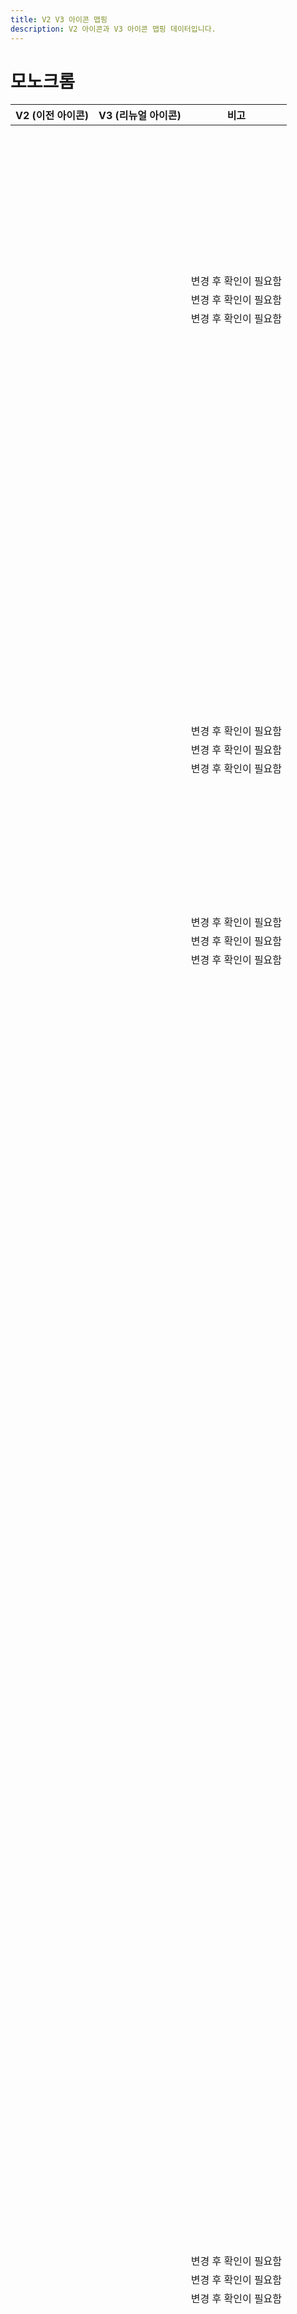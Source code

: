 ```yaml
---
title: V2 V3 아이콘 맵핑
description: V2 아이콘과 V3 아이콘 맵핑 데이터입니다.
---
```



# 모노크롬

| V2 (이전 아이콘)                                | V3 (리뉴얼 아이콘)                                                         | 비고                  |
| ----------------------------------------------- | -------------------------------------------------------------------------- | --------------------- |
| <V2 name="IconAddThin" />                       | <V3 type="monochrome" name="IconPlusLine" />                               |                       |
| <V2 name="IconAddRegular" />                    | <V3 type="monochrome" name="IconPlusLine" />                               |                       |
| <V2 name="IconAddFill" />                       | <V3 type="monochrome" name="IconPlusFill" />                               |                       |
| <V2 name="IconAddCircleThin" />                 | <V3 type="monochrome" name="IconPlusCircleLine" />                         |                       |
| <V2 name="IconAddCircleRegular" />              | <V3 type="monochrome" name="IconPlusCircleLine" />                         |                       |
| <V2 name="IconAddCircleFill" />                 | <V3 type="monochrome" name="IconPlusCircleFill" />                         |                       |
| <V2 name="IconAebThin" />                       | <V3 type="monochrome" name="IconCarFrontUpsideWave2ReversedUpLine" />      |                       |
| <V2 name="IconAebRegular" />                    | <V3 type="monochrome" name="IconCarFrontUpsideWave2ReversedUpLine" />      |                       |
| <V2 name="IconAebFill" />                       | <V3 type="monochrome" name="IconCarFrontUpsideWave2ReversedUpFill" />      |                       |
| <V2 name="IconAiThin" />                        | <V3 type="monochrome" name="IconSparkle2Line" />                           |                       |
| <V2 name="IconAiRegular" />                     | <V3 type="monochrome" name="IconSparkle2Line" />                           |                       |
| <V2 name="IconAiFill" />                        | <V3 type="monochrome" name="IconSparkle2Fill" />                           |                       |
| <V2 name="IconAndroidShareThin" />              | <V3 type="monochrome" name="IconAndroidshareLine" />                       |                       |
| <V2 name="IconAndroidShareRegular" />           | <V3 type="monochrome" name="IconAndroidshareLine" />                       |                       |
| <V2 name="IconAndroidShareFill" />              | <V3 type="monochrome" name="IconAndroidshareFill" />                       |                       |
| <V2 name="IconArrowThin" />                     | <V3 type="monochrome" name="IconArrowUpRightLine" />                       |                       |
| <V2 name="IconArrowRegular" />                  | <V3 type="monochrome" name="IconArrowUpRightLine" />                       |                       |
| <V2 name="IconArrowFill" />                     | <V3 type="monochrome" name="IconArrowUpRightFill" />                       |                       |
| <V2 name="IconArrowDownwardThin" />             | <V3 type="monochrome" name="IconArrowDownLine" />                          |                       |
| <V2 name="IconArrowDownwardRegular" />          | <V3 type="monochrome" name="IconArrowDownLine" />                          |                       |
| <V2 name="IconArrowDownwardFill" />             | <V3 type="monochrome" name="IconArrowDownFill" />                          |                       |
| <V2 name="IconArrowDropDownThin" />             | <V3 type="monochrome" name="IconTriangleDownSmallLine" />                  |                       |
| <V2 name="IconArrowDropDownRegular" />          | <V3 type="monochrome" name="IconTriangleDownSmallLine" />                  |                       |
| <V2 name="IconArrowDropDownFill" />             | <V3 type="monochrome" name="IconTriangleDownSmallFill" />                  |                       |
| <V2 name="IconArrowDropUpThin" />               | <V3 type="monochrome" name="IconTriangleUpSmallLine" />                    |                       |
| <V2 name="IconArrowDropUpRegular" />            | <V3 type="monochrome" name="IconTriangleUpSmallLine" />                    |                       |
| <V2 name="IconArrowDropUpFill" />               | <V3 type="monochrome" name="IconTriangleUpSmallFill" />                    |                       |
| <V2 name="IconArrowUpwardThin" />               | <V3 type="monochrome" name="IconArrowUpLine" />                            |                       |
| <V2 name="IconArrowUpwardRegular" />            | <V3 type="monochrome" name="IconArrowUpLine" />                            |                       |
| <V2 name="IconArrowUpwardFill" />               | <V3 type="monochrome" name="IconArrowUpFill" />                            |                       |
| <V2 name="IconArticleThin" />                   | <V3 type="monochrome" name="IconArticleLine" />                            |                       |
| <V2 name="IconArticleRegular" />                | <V3 type="monochrome" name="IconArticleLine" />                            |                       |
| <V2 name="IconArticleFill" />                   | <V3 type="monochrome" name="IconArticleFill" />                            |                       |
| <V2 name="IconBackwardThin" />                  | <V3 type="monochrome" name="IconArrowLeftLine" />                          |                       |
| <V2 name="IconBackwardRegular" />               | <V3 type="monochrome" name="IconArrowLeftLine" />                          |                       |
| <V2 name="IconBackwardFill" />                  | <V3 type="monochrome" name="IconArrowLeftFill" />                          |                       |
| <V2 name="IconBillThin" />                      | <V3 type="monochrome" name="IconReceiptLine" />                            |                       |
| <V2 name="IconBillRegular" />                   | <V3 type="monochrome" name="IconReceiptLine" />                            |                       |
| <V2 name="IconBillFill" />                      | <V3 type="monochrome" name="IconReceiptFill" />                            |                       |
| <V2 name="IconBoldThin" />                      | <V3 type="monochrome" name="IconTUppercaseSerifLine" />                    | 변경 후 확인이 필요함 |
| <V2 name="IconBoldRegular" />                   | <V3 type="monochrome" name="IconTUppercaseSerifLine" />                    | 변경 후 확인이 필요함 |
| <V2 name="IconBoldFill" />                      | <V3 type="monochrome" name="IconTUppercaseSerifFill" />                    | 변경 후 확인이 필요함 |
| <V2 name="IconBookmarkThin" />                  | <V3 type="monochrome" name="IconBookmarkLine" />                           |                       |
| <V2 name="IconBookmarkRegular" />               | <V3 type="monochrome" name="IconBookmarkLine" />                           |                       |
| <V2 name="IconBookmarkFill" />                  | <V3 type="monochrome" name="IconBookmarkFill" />                           |                       |
| <V2 name="IconBookmarkListThin" />              | <V3 type="monochrome" name="IconHorizline3VerticalStarLine" />             |                       |
| <V2 name="IconBookmarkListRegular" />           | <V3 type="monochrome" name="IconHorizline3VerticalStarLine" />             |                       |
| <V2 name="IconBookmarkListFill" />              | <V3 type="monochrome" name="IconHorizline3VerticalStarFill" />             |                       |
| <V2 name="IconCalendarThin" />                  | <V3 type="monochrome" name="IconCalendarLine" />                           |                       |
| <V2 name="IconCalendarRegular" />               | <V3 type="monochrome" name="IconCalendarLine" />                           |                       |
| <V2 name="IconCalendarFill" />                  | <V3 type="monochrome" name="IconCalendarFill" />                           |                       |
| <V2 name="IconCallThin" />                      | <V3 type="monochrome" name="IconPhoneLine" />                              |                       |
| <V2 name="IconCallRegular" />                   | <V3 type="monochrome" name="IconPhoneLine" />                              |                       |
| <V2 name="IconCallFill" />                      | <V3 type="monochrome" name="IconPhoneFill" />                              |                       |
| <V2 name="IconCallDeclinedThin" />              | <V3 type="monochrome" name="IconPhoneXmarkLine" />                         |                       |
| <V2 name="IconCallDeclinedRegular" />           | <V3 type="monochrome" name="IconPhoneXmarkLine" />                         |                       |
| <V2 name="IconCallDeclinedFill" />              | <V3 type="monochrome" name="IconPhoneXmarkFill" />                         |                       |
| <V2 name="IconCameraThin" />                    | <V3 type="monochrome" name="IconCameraLine" />                             |                       |
| <V2 name="IconCameraRegular" />                 | <V3 type="monochrome" name="IconCameraLine" />                             |                       |
| <V2 name="IconCameraFill" />                    | <V3 type="monochrome" name="IconCameraFill" />                             |                       |
| <V2 name="IconCarThin" />                       | <V3 type="monochrome" name="IconCarFrontsideLine" />                       |                       |
| <V2 name="IconCarRegular" />                    | <V3 type="monochrome" name="IconCarFrontsideLine" />                       |                       |
| <V2 name="IconCarFill" />                       | <V3 type="monochrome" name="IconCarFrontsideFill" />                       |                       |
| <V2 name="IconCarAroundViewThin" />             | <V3 type="monochrome" name="IconArrowClockwiseOvalLine" />                 |                       |
| <V2 name="IconCarAroundViewRegular" />          | <V3 type="monochrome" name="IconArrowClockwiseOvalLine" />                 |                       |
| <V2 name="IconCarAroundViewFill" />             | <V3 type="monochrome" name="IconArrowClockwiseOvalFill" />                 |                       |
| <V2 name="IconCarBlindSpotThin" />              | <V3 type="monochrome" name="IconCarRearUpsideWave2ReversedDownLeftLine" /> |                       |
| <V2 name="IconCarBlindSpotRegular" />           | <V3 type="monochrome" name="IconCarRearUpsideWave2ReversedDownLeftLine" /> |                       |
| <V2 name="IconCarBlindSpotFill" />              | <V3 type="monochrome" name="IconCarRearUpsideWave2ReversedDownLeftFill" /> |                       |
| <V2 name="IconCarCruiseControlThin" />          | <V3 type="monochrome" name="IconSpeedometerLine" />                        |                       |
| <V2 name="IconCarCruiseControlRegular" />       | <V3 type="monochrome" name="IconSpeedometerLine" />                        |                       |
| <V2 name="IconCarCruiseControlFill" />          | <V3 type="monochrome" name="IconSpeedometerFill" />                        |                       |
| <V2 name="IconCarEpbThin" />                    | <V3 type="monochrome" name="IconEpbLine" />                                |                       |
| <V2 name="IconCarEpbRegular" />                 | <V3 type="monochrome" name="IconEpbLine" />                                |                       |
| <V2 name="IconCarEpbFill" />                    | <V3 type="monochrome" name="IconEpbFill" />                                |                       |
| <V2 name="IconCarHeatedSeatThin" />             | <V3 type="monochrome" name="IconSeatLeftHeatwave2Line" />                  |                       |
| <V2 name="IconCarHeatedSeatRegular" />          | <V3 type="monochrome" name="IconSeatLeftHeatwave2Line" />                  |                       |
| <V2 name="IconCarHeatedSeatFill" />             | <V3 type="monochrome" name="IconSeatLeftHeatwave2Fill" />                  |                       |
| <V2 name="IconCarHeatedSteeringWheelThin" />    | <V3 type="monochrome" name="IconSteeringwheelHeatwave2Line" />             |                       |
| <V2 name="IconCarHeatedSteeringWheelRegular" /> | <V3 type="monochrome" name="IconSteeringwheelHeatwave2Line" />             |                       |
| <V2 name="IconCarHeatedSteeringWheelFill" />    | <V3 type="monochrome" name="IconSteeringwheelHeatwave2Fill" />             |                       |
| <V2 name="IconCarLdwsThin" />                   | <V3 type="monochrome" name="IconRoadlaneLine" />                           |                       |
| <V2 name="IconCarLdwsRegular" />                | <V3 type="monochrome" name="IconRoadlaneLine" />                           |                       |
| <V2 name="IconCarLdwsFill" />                   | <V3 type="monochrome" name="IconRoadlaneFill" />                           |                       |
| <V2 name="IconCarLeatherSeatThin" />            | <V3 type="monochrome" name="IconSeatLeftLine" />                           |                       |
| <V2 name="IconCarLeatherSeatRegular" />         | <V3 type="monochrome" name="IconSeatLeftLine" />                           |                       |
| <V2 name="IconCarLeatherSeatFill" />            | <V3 type="monochrome" name="IconSeatLeftFill" />                           |                       |
| <V2 name="IconCarNavigationThin" />             | <V3 type="monochrome" name="IconCompassLine" />                            |                       |
| <V2 name="IconCarNavigationRegular" />          | <V3 type="monochrome" name="IconCompassLine" />                            |                       |
| <V2 name="IconCarNavigationFill" />             | <V3 type="monochrome" name="IconCompassFill" />                            |                       |
| <V2 name="IconCarPowerTrunkThin" />             | <V3 type="monochrome" name="IconCarRearTrunkOpenLeftsideLine" />           |                       |
| <V2 name="IconCarPowerTrunkRegular" />          | <V3 type="monochrome" name="IconCarRearTrunkOpenLeftsideLine" />           |                       |
| <V2 name="IconCarPowerTrunkFill" />             | <V3 type="monochrome" name="IconCarRearTrunkOpenLeftsideFill" />           |                       |
| <V2 name="IconCarRearCameraThin" />             | <V3 type="monochrome" name="IconCarRearUpsideSectorDownLine" />            |                       |
| <V2 name="IconCarRearCameraRegular" />          | <V3 type="monochrome" name="IconCarRearUpsideSectorDownLine" />            |                       |
| <V2 name="IconCarRearCameraFill" />             | <V3 type="monochrome" name="IconCarRearUpsideSectorDownFill" />            |                       |
| <V2 name="IconCarRearSensorThin" />             | <V3 type="monochrome" name="IconCarRearUpsideWave2ReversedDownLine" />     |                       |
| <V2 name="IconCarRearSensorRegular" />          | <V3 type="monochrome" name="IconCarRearUpsideWave2ReversedDownLine" />     |                       |
| <V2 name="IconCarRearSensorFill" />             | <V3 type="monochrome" name="IconCarRearUpsideWave2ReversedDownFill" />     |                       |
| <V2 name="IconCarSmartKeyThin" />               | <V3 type="monochrome" name="IconSmartkeyLine" />                           |                       |
| <V2 name="IconCarSmartKeyRegular" />            | <V3 type="monochrome" name="IconSmartkeyLine" />                           |                       |
| <V2 name="IconCarSmartKeyFill" />               | <V3 type="monochrome" name="IconSmartkeyFill" />                           |                       |
| <V2 name="IconCarVentilationSeatThin" />        | <V3 type="monochrome" name="IconSeatLeftFanLine" />                        |                       |
| <V2 name="IconCarVentilationSeatRegular" />     | <V3 type="monochrome" name="IconSeatLeftFanLine" />                        |                       |
| <V2 name="IconCarVentilationSeatFill" />        | <V3 type="monochrome" name="IconSeatLeftFanFill" />                        |                       |
| <V2 name="IconCartThin" />                      | <V3 type="monochrome" name="IconCartLine" />                               |                       |
| <V2 name="IconCartRegular" />                   | <V3 type="monochrome" name="IconCartLine" />                               |                       |
| <V2 name="IconCartFill" />                      | <V3 type="monochrome" name="IconCartFill" />                               |                       |
| <V2 name="IconCertificationThin" />             | <V3 type="monochrome" name="IconCrosshairLine" />                          |                       |
| <V2 name="IconCertificationRegular" />          | <V3 type="monochrome" name="IconCrosshairLine" />                          |                       |
| <V2 name="IconCertificationFill" />             | <V3 type="monochrome" name="IconCrosshairFill" />                          |                       |
| <V2 name="IconChallengeThin" />                 | <V3 type="monochrome" name="IconFlagHillLine" />                           |                       |
| <V2 name="IconChallengeRegular" />              | <V3 type="monochrome" name="IconFlagHillLine" />                           |                       |
| <V2 name="IconChallengeFill" />                 | <V3 type="monochrome" name="IconFlagHillFill" />                           |                       |
| <V2 name="IconChartThin" />                     | <V3 type="monochrome" name="IconBarchartSquareLine" />                     |                       |
| <V2 name="IconChartRegular" />                  | <V3 type="monochrome" name="IconBarchartSquareLine" />                     |                       |
| <V2 name="IconChartFill" />                     | <V3 type="monochrome" name="IconBarchartSquareFill" />                     |                       |
| <V2 name="IconChatBubbleCheckThin" />           | <V3 type="monochrome" name="IconCheckmarkChatbubbleLeftLine" />            |                       |
| <V2 name="IconChatBubbleCheckRegular" />        | <V3 type="monochrome" name="IconCheckmarkChatbubbleLeftLine" />            |                       |
| <V2 name="IconChatBubbleCheckFill" />           | <V3 type="monochrome" name="IconCheckmarkChatbubbleLeftFill" />            |                       |
| <V2 name="IconChattingThin" />                  | <V3 type="monochrome" name="IconDot3HorizontalChatbubbleLeftLine" />       |                       |
| <V2 name="IconChattingRegular" />               | <V3 type="monochrome" name="IconDot3HorizontalChatbubbleLeftLine" />       |                       |
| <V2 name="IconChattingFill" />                  | <V3 type="monochrome" name="IconDot3HorizontalChatbubbleLeftFill" />       |                       |
| <V2 name="IconChattingSendThin" />              | <V3 type="monochrome" name="IconPaperplaneLine" />                         |                       |
| <V2 name="IconChattingSendRegular" />           | <V3 type="monochrome" name="IconPaperplaneLine" />                         |                       |
| <V2 name="IconChattingSendFill" />              | <V3 type="monochrome" name="IconPaperplaneFill" />                         |                       |
| <V2 name="IconCheckThin" />                     | <V3 type="monochrome" name="IconCheckmarkLine" />                          |                       |
| <V2 name="IconCheckRegular" />                  | <V3 type="monochrome" name="IconCheckmarkLine" />                          |                       |
| <V2 name="IconCheckFill" />                     | <V3 type="monochrome" name="IconCheckmarkFill" />                          |                       |
| <V2 name="IconCheckFlowerThin" />               | <V3 type="monochrome" name="IconCheckmarkFlowerLine" />                    |                       |
| <V2 name="IconCheckFlowerRegular" />            | <V3 type="monochrome" name="IconCheckmarkFlowerLine" />                    |                       |
| <V2 name="IconCheckFlowerFill" />               | <V3 type="monochrome" name="IconCheckmarkFlowerFill" />                    |                       |
| <V2 name="IconChevronLeftThin" />               | <V3 type="monochrome" name="IconChevronLeftLine" />                        |                       |
| <V2 name="IconChevronLeftRegular" />            | <V3 type="monochrome" name="IconChevronLeftLine" />                        |                       |
| <V2 name="IconChevronLeftFill" />               | <V3 type="monochrome" name="IconChevronLeftFill" />                        |                       |
| <V2 name="IconChevronRightThin" />              | <V3 type="monochrome" name="IconChevronRightLine" />                       |                       |
| <V2 name="IconChevronRightRegular" />           | <V3 type="monochrome" name="IconChevronRightLine" />                       |                       |
| <V2 name="IconChevronRightFill" />              | <V3 type="monochrome" name="IconChevronRightFill" />                       |                       |
| <V2 name="IconClickThin" />                     | <V3 type="monochrome" name="IconHandPointUpLine" />                        |                       |
| <V2 name="IconClickRegular" />                  | <V3 type="monochrome" name="IconHandPointUpLine" />                        |                       |
| <V2 name="IconClickFill" />                     | <V3 type="monochrome" name="IconHandPointUpFill" />                        |                       |
| <V2 name="IconClockThin" />                     | <V3 type="monochrome" name="IconClockLine" />                              |                       |
| <V2 name="IconClockRegular" />                  | <V3 type="monochrome" name="IconClockLine" />                              |                       |
| <V2 name="IconClockFill" />                     | <V3 type="monochrome" name="IconClockFill" />                              |                       |
| <V2 name="IconCloseThin" />                     | <V3 type="monochrome" name="IconXmarkLine" />                              |                       |
| <V2 name="IconCloseRegular" />                  | <V3 type="monochrome" name="IconXmarkLine" />                              |                       |
| <V2 name="IconCloseFill" />                     | <V3 type="monochrome" name="IconXmarkFill" />                              |                       |
| <V2 name="IconCobuyingThin" />                  | <V3 type="monochrome" name="IconShoppingbag2StackedLine" />                | 변경 후 확인이 필요함 |
| <V2 name="IconCobuyingRegular" />               | <V3 type="monochrome" name="IconShoppingbag2StackedLine" />                | 변경 후 확인이 필요함 |
| <V2 name="IconCobuyingFill" />                  | <V3 type="monochrome" name="IconShoppingbag2StackedFill" />                | 변경 후 확인이 필요함 |
| <V2 name="IconCommunityThin" />                 | <V3 type="monochrome" name="IconPostLine" />                               |                       |
| <V2 name="IconCommunityRegular" />              | <V3 type="monochrome" name="IconPostLine" />                               |                       |
| <V2 name="IconCommunityFill" />                 | <V3 type="monochrome" name="IconPostFill" />                               |                       |
| <V2 name="IconCondoThin" />                     | <V3 type="monochrome" name="IconBuilding2Line" />                          |                       |
| <V2 name="IconCondoRegular" />                  | <V3 type="monochrome" name="IconBuilding2Line" />                          |                       |
| <V2 name="IconCondoFill" />                     | <V3 type="monochrome" name="IconBuilding2Fill" />                          |                       |
| <V2 name="IconConfirmationThin" />              | <V3 type="monochrome" name="IconCheckmarkShieldLine" />                    |                       |
| <V2 name="IconConfirmationRegular" />           | <V3 type="monochrome" name="IconCheckmarkShieldLine" />                    |                       |
| <V2 name="IconConfirmationFill" />              | <V3 type="monochrome" name="IconCheckmarkShieldFill" />                    |                       |
| <V2 name="IconConfirmationPayThin" />           | <V3 type="monochrome" name="IconWonShieldLine" />                          |                       |
| <V2 name="IconConfirmationPayRegular" />        | <V3 type="monochrome" name="IconWonShieldLine" />                          |                       |
| <V2 name="IconConfirmationPayFill" />           | <V3 type="monochrome" name="IconWonShieldFill" />                          |                       |
| <V2 name="IconConfirmationProfileThin" />       | <V3 type="monochrome" name="IconPersonShieldLine" />                       |                       |
| <V2 name="IconConfirmationProfileRegular" />    | <V3 type="monochrome" name="IconPersonShieldLine" />                       |                       |
| <V2 name="IconConfirmationProfileFill" />       | <V3 type="monochrome" name="IconPersonShieldFill" />                       |                       |
| <V2 name="IconContentsThin" />                  | <V3 type="monochrome" name="IconGridHeartLine" />                          |                       |
| <V2 name="IconContentsRegular" />               | <V3 type="monochrome" name="IconGridHeartLine" />                          |                       |
| <V2 name="IconContentsFill" />                  | <V3 type="monochrome" name="IconGridHeartFill" />                          |                       |
| <V2 name="IconConvertThin" />                   | <V3 type="monochrome" name="IconArrowRightArrowLeftLine" />                |                       |
| <V2 name="IconConvertRegular" />                | <V3 type="monochrome" name="IconArrowRightArrowLeftLine" />                |                       |
| <V2 name="IconConvertFill" />                   | <V3 type="monochrome" name="IconArrowRightArrowLeftFill" />                |                       |
| <V2 name="IconCopyThin" />                      | <V3 type="monochrome" name="IconSquare2StackedLine" />                     |                       |
| <V2 name="IconCopyRegular" />                   | <V3 type="monochrome" name="IconSquare2StackedLine" />                     |                       |
| <V2 name="IconCopyFill" />                      | <V3 type="monochrome" name="IconSquare2StackedFill" />                     |                       |
| <V2 name="IconCouponThin" />                    | <V3 type="monochrome" name="IconCouponLine" />                             |                       |
| <V2 name="IconCouponRegular" />                 | <V3 type="monochrome" name="IconCouponLine" />                             |                       |
| <V2 name="IconCouponFill" />                    | <V3 type="monochrome" name="IconCouponFill" />                             |                       |
| <V2 name="IconCouponDownloadDoneThin" />        | <V3 type="monochrome" name="IconCheckmarkHorizlineLine" />                 |                       |
| <V2 name="IconCouponDownloadDoneRegular" />     | <V3 type="monochrome" name="IconCheckmarkHorizlineLine" />                 |                       |
| <V2 name="IconCouponDownloadDoneFill" />        | <V3 type="monochrome" name="IconCheckmarkHorizlineFill" />                 |                       |
| <V2 name="IconCouponUsedThin" />                | <V3 type="monochrome" name="IconCheckmarkCouponLine" />                    |                       |
| <V2 name="IconCouponUsedRegular" />             | <V3 type="monochrome" name="IconCheckmarkCouponLine" />                    |                       |
| <V2 name="IconCouponUsedFill" />                | <V3 type="monochrome" name="IconCheckmarkCouponFill" />                    |                       |
| <V2 name="IconDeleteKeyboardThin" />            | <V3 type="monochrome" name="IconBackspacekeyLine" />                       |                       |
| <V2 name="IconDeleteKeyboardRegular" />         | <V3 type="monochrome" name="IconBackspacekeyLine" />                       |                       |
| <V2 name="IconDeleteKeyboardFill" />            | <V3 type="monochrome" name="IconBackspacekeyFill" />                       |                       |
| <V2 name="IconDeliveryThin" />                  | <V3 type="monochrome" name="IconTruckLine" />                              | 변경 후 확인이 필요함 |
| <V2 name="IconDeliveryRegular" />               | <V3 type="monochrome" name="IconTruckLine" />                              | 변경 후 확인이 필요함 |
| <V2 name="IconDeliveryFill" />                  | <V3 type="monochrome" name="IconTruckFill" />                              | 변경 후 확인이 필요함 |
| <V2 name="IconDirectionThin" />                 | <V3 type="monochrome" name="IconArrowRightAngledLine" />                   |                       |
| <V2 name="IconDirectionRegular" />              | <V3 type="monochrome" name="IconArrowRightAngledLine" />                   |                       |
| <V2 name="IconDirectionFill" />                 | <V3 type="monochrome" name="IconArrowRightAngledFill" />                   |                       |
| <V2 name="IconDownloadThin" />                  | <V3 type="monochrome" name="IconArrowDownHorizlineLine" />                 |                       |
| <V2 name="IconDownloadRegular" />               | <V3 type="monochrome" name="IconArrowDownHorizlineLine" />                 |                       |
| <V2 name="IconDownloadFill" />                  | <V3 type="monochrome" name="IconArrowDownHorizlineFill" />                 |                       |
| <V2 name="IconEditThin" />                      | <V3 type="monochrome" name="IconEraserHorizlineLine" />                    |                       |
| <V2 name="IconEditRegular" />                   | <V3 type="monochrome" name="IconEraserHorizlineLine" />                    |                       |
| <V2 name="IconEditFill" />                      | <V3 type="monochrome" name="IconEraserHorizlineFill" />                    |                       |
| <V2 name="IconEmoticonThin" />                  | <V3 type="monochrome" name="IconFaceSmileCircleLine" />                    |                       |
| <V2 name="IconEmoticonRegular" />               | <V3 type="monochrome" name="IconFaceSmileCircleLine" />                    |                       |
| <V2 name="IconEmoticonFill" />                  | <V3 type="monochrome" name="IconFaceSmileCircleFill" />                    |                       |
| <V2 name="IconEmoticonBadThin" />               | <V3 type="monochrome" name="IconFaceSadCircleLine" />                      |                       |
| <V2 name="IconEmoticonBadRegular" />            | <V3 type="monochrome" name="IconFaceSadCircleLine" />                      |                       |
| <V2 name="IconEmoticonBadFill" />               | <V3 type="monochrome" name="IconFaceSadCircleFill" />                      |                       |
| <V2 name="IconExpandThin" />                    | <V3 type="monochrome" name="IconArrowUpRightArrowDownLeftLine" />          |                       |
| <V2 name="IconExpandRegular" />                 | <V3 type="monochrome" name="IconArrowUpRightArrowDownLeftLine" />          |                       |
| <V2 name="IconExpandFill" />                    | <V3 type="monochrome" name="IconArrowUpRightArrowDownLeftFill" />          |                       |
| <V2 name="IconExpandLessThin" />                | <V3 type="monochrome" name="IconChevronUpLine" />                          |                       |
| <V2 name="IconExpandLessRegular" />             | <V3 type="monochrome" name="IconChevronUpLine" />                          |                       |
| <V2 name="IconExpandLessFill" />                | <V3 type="monochrome" name="IconChevronUpFill" />                          |                       |
| <V2 name="IconExpandMoreThin" />                | <V3 type="monochrome" name="IconChevronDownLine" />                        |                       |
| <V2 name="IconExpandMoreRegular" />             | <V3 type="monochrome" name="IconChevronDownLine" />                        |                       |
| <V2 name="IconExpandMoreFill" />                | <V3 type="monochrome" name="IconChevronDownFill" />                        |                       |
| <V2 name="IconFileThin" />                      | <V3 type="monochrome" name="IconPaperclipLine" />                          |                       |
| <V2 name="IconFileRegular" />                   | <V3 type="monochrome" name="IconPaperclipLine" />                          |                       |
| <V2 name="IconFileFill" />                      | <V3 type="monochrome" name="IconPaperclipFill" />                          |                       |
| <V2 name="IconFilter02Thin" />                  | <V3 type="monochrome" name="IconSlider2HorizontalLine" />                  |                       |
| <V2 name="IconFilter02Regular" />               | <V3 type="monochrome" name="IconSlider2HorizontalLine" />                  |                       |
| <V2 name="IconFilter02Fill" />                  | <V3 type="monochrome" name="IconSlider2HorizontalFill" />                  |                       |
| <V2 name="IconForwardThin" />                   | <V3 type="monochrome" name="IconArrowRightLine" />                         |                       |
| <V2 name="IconForwardRegular" />                | <V3 type="monochrome" name="IconArrowRightLine" />                         |                       |
| <V2 name="IconForwardFill" />                   | <V3 type="monochrome" name="IconArrowRightFill" />                         |                       |
| <V2 name="IconGenderThin" />                    | <V3 type="monochrome" name="IconMalesymbolFemalesymbolLine" />             |                       |
| <V2 name="IconGenderRegular" />                 | <V3 type="monochrome" name="IconMalesymbolFemalesymbolLine" />             |                       |
| <V2 name="IconGenderFill" />                    | <V3 type="monochrome" name="IconMalesymbolFemalesymbolFill" />             |                       |
| <V2 name="IconGlobalThin" />                    | <V3 type="monochrome" name="IconGlobeLine" />                              |                       |
| <V2 name="IconGlobalRegular" />                 | <V3 type="monochrome" name="IconGlobeLine" />                              |                       |
| <V2 name="IconGlobalFill" />                    | <V3 type="monochrome" name="IconGlobeFill" />                              |                       |
| <V2 name="IconGpsThin" />                       | <V3 type="monochrome" name="IconCrosshairLine" />                          |                       |
| <V2 name="IconGpsRegular" />                    | <V3 type="monochrome" name="IconCrosshairLine" />                          |                       |
| <V2 name="IconGpsFill" />                       | <V3 type="monochrome" name="IconCrosshairFill" />                          |                       |
| <V2 name="IconGpsEnableThin" />                 | <V3 type="monochrome" name="IconCrosshairQuestionmarkLine" />              |                       |
| <V2 name="IconGpsEnableRegular" />              | <V3 type="monochrome" name="IconCrosshairQuestionmarkLine" />              |                       |
| <V2 name="IconGpsEnableFill" />                 | <V3 type="monochrome" name="IconCrosshairQuestionmarkFill" />              |                       |
| <V2 name="IconGpsEnable2Thin" />                | <V3 type="monochrome" name="IconCrosshairQuestionmarkLine" />              |                       |
| <V2 name="IconGpsEnable2Regular" />             | <V3 type="monochrome" name="IconCrosshairQuestionmarkLine" />              |                       |
| <V2 name="IconGpsEnable2Fill" />                | <V3 type="monochrome" name="IconCrosshairQuestionmarkFill" />              |                       |
| <V2 name="IconGroupchatKingThin" />             | <V3 type="monochrome" name="IconCrownLine" />                              |                       |
| <V2 name="IconGroupchatKingRegular" />          | <V3 type="monochrome" name="IconCrownLine" />                              |                       |
| <V2 name="IconGroupchatKingFill" />             | <V3 type="monochrome" name="IconCrownFill" />                              |                       |
| <V2 name="IconHandleThin" />                    | <V3 type="monochrome" name="IconHorizline3VerticalTightLine" />            |                       |
| <V2 name="IconHandleRegular" />                 | <V3 type="monochrome" name="IconHorizline3VerticalTightLine" />            |                       |
| <V2 name="IconHandleFill" />                    | <V3 type="monochrome" name="IconHorizline3VerticalTightFill" />            |                       |
| <V2 name="IconHashtagThin" />                   | <V3 type="monochrome" name="IconHashLine" />                               |                       |
| <V2 name="IconHashtagRegular" />                | <V3 type="monochrome" name="IconHashLine" />                               |                       |
| <V2 name="IconHashtagFill" />                   | <V3 type="monochrome" name="IconHashFill" />                               |                       |
| <V2 name="IconHeadphoneThin" />                 | <V3 type="monochrome" name="IconHeadsetLine" />                            |                       |
| <V2 name="IconHeadphoneRegular" />              | <V3 type="monochrome" name="IconHeadsetLine" />                            |                       |
| <V2 name="IconHeadphoneFill" />                 | <V3 type="monochrome" name="IconHeadsetFill" />                            |                       |
| <V2 name="IconHeartThin" />                     | <V3 type="monochrome" name="IconHeartLine" />                              |                       |
| <V2 name="IconHeartRegular" />                  | <V3 type="monochrome" name="IconHeartLine" />                              |                       |
| <V2 name="IconHeartFill" />                     | <V3 type="monochrome" name="IconHeartFill" />                              |                       |
| <V2 name="IconHelpThin" />                      | <V3 type="monochrome" name="IconQuestionmarkCircleLine" />                 |                       |
| <V2 name="IconHelpRegular" />                   | <V3 type="monochrome" name="IconQuestionmarkCircleLine" />                 |                       |
| <V2 name="IconHelpFill" />                      | <V3 type="monochrome" name="IconQuestionmarkCircleFill" />                 |                       |
| <V2 name="IconHelpcenterThin" />                | <V3 type="monochrome" name="IconHeadsetLine" />                            |                       |
| <V2 name="IconHelpcenterRegular" />             | <V3 type="monochrome" name="IconHeadsetLine" />                            |                       |
| <V2 name="IconHelpcenterFill" />                | <V3 type="monochrome" name="IconHeadsetFill" />                            |                       |
| <V2 name="IconHelperThin" />                    | <V3 type="monochrome" name="IconHeadsetLine" />                            |                       |
| <V2 name="IconHelperRegular" />                 | <V3 type="monochrome" name="IconHeadsetLine" />                            |                       |
| <V2 name="IconHelperFill" />                    | <V3 type="monochrome" name="IconHeadsetFill" />                            |                       |
| <V2 name="IconHomeThin" />                      | <V3 type="monochrome" name="IconHouseLine" />                              |                       |
| <V2 name="IconHomeRegular" />                   | <V3 type="monochrome" name="IconHouseLine" />                              |                       |
| <V2 name="IconHomeFill" />                      | <V3 type="monochrome" name="IconHouseFill" />                              |                       |
| <V2 name="IconHouseThin" />                     | <V3 type="monochrome" name="IconWindow4HouseLine" />                       |                       |
| <V2 name="IconHouseRegular" />                  | <V3 type="monochrome" name="IconWindow4HouseLine" />                       |                       |
| <V2 name="IconHouseFill" />                     | <V3 type="monochrome" name="IconWindow4HouseFill" />                       |                       |
| <V2 name="IconHousekeepingBookThin" />          | <V3 type="monochrome" name="IconBookLine" />                               |                       |
| <V2 name="IconHousekeepingBookRegular" />       | <V3 type="monochrome" name="IconBookLine" />                               |                       |
| <V2 name="IconHousekeepingBookFill" />          | <V3 type="monochrome" name="IconBookFill" />                               |                       |
| <V2 name="IconImportThin" />                    | <V3 type="monochrome" name="IconDocumentArrowLeftLine" />                  |                       |
| <V2 name="IconImportRegular" />                 | <V3 type="monochrome" name="IconDocumentArrowLeftLine" />                  |                       |
| <V2 name="IconImportFill" />                    | <V3 type="monochrome" name="IconDocumentArrowLeftFill" />                  |                       |
| <V2 name="IconInfoThin" />                      | <V3 type="monochrome" name="IconILowercaseSerifCircleLine" />              |                       |
| <V2 name="IconInfoRegular" />                   | <V3 type="monochrome" name="IconILowercaseSerifCircleLine" />              |                       |
| <V2 name="IconInfoFill" />                      | <V3 type="monochrome" name="IconILowercaseSerifCircleFill" />              |                       |
| <V2 name="IconInterestThin" />                  | <V3 type="monochrome" name="IconHorizline3VerticalStarLine" />             |                       |
| <V2 name="IconInterestRegular" />               | <V3 type="monochrome" name="IconHorizline3VerticalStarLine" />             |                       |
| <V2 name="IconInterestFill" />                  | <V3 type="monochrome" name="IconHorizline3VerticalStarFill" />             |                       |
| <V2 name="IconInterestListThin" />              | <V3 type="monochrome" name="IconStarLine" />                               |                       |
| <V2 name="IconInterestListRegular" />           | <V3 type="monochrome" name="IconStarLine" />                               |                       |
| <V2 name="IconInterestListFill" />              | <V3 type="monochrome" name="IconStarFill" />                               |                       |
| <V2 name="IconInviteThin" />                    | <V3 type="monochrome" name="IconEnvelopeLine" />                           |                       |
| <V2 name="IconInviteRegular" />                 | <V3 type="monochrome" name="IconEnvelopeLine" />                           |                       |
| <V2 name="IconInviteFill" />                    | <V3 type="monochrome" name="IconEnvelopeFill" />                           |                       |
| <V2 name="IconInviteFriendThin" />              | <V3 type="monochrome" name="IconPersonPlusLine" />                         |                       |
| <V2 name="IconInviteFriendRegular" />           | <V3 type="monochrome" name="IconPersonPlusLine" />                         |                       |
| <V2 name="IconInviteFriendFill" />              | <V3 type="monochrome" name="IconPersonPlusFill" />                         |                       |
| <V2 name="IconIosShareThin" />                  | <V3 type="monochrome" name="IconArrowUpBracketDownLine" />                 |                       |
| <V2 name="IconIosShareRegular" />               | <V3 type="monochrome" name="IconArrowUpBracketDownLine" />                 |                       |
| <V2 name="IconIosShareFill" />                  | <V3 type="monochrome" name="IconArrowUpBracketDownFill" />                 |                       |
| <V2 name="IconJobsThin" />                      | <V3 type="monochrome" name="IconPersonMagnifyingglassLine" />              |                       |
| <V2 name="IconJobsRegular" />                   | <V3 type="monochrome" name="IconPersonMagnifyingglassLine" />              |                       |
| <V2 name="IconJobsFill" />                      | <V3 type="monochrome" name="IconPersonMagnifyingglassFill" />              |                       |
| <V2 name="IconKeyboardHidingThin" />            | <V3 type="monochrome" name="IconKeyboardChevronDownLine" />                |                       |
| <V2 name="IconKeyboardHidingRegular" />         | <V3 type="monochrome" name="IconKeyboardChevronDownLine" />                |                       |
| <V2 name="IconKeyboardHidingFill" />            | <V3 type="monochrome" name="IconKeyboardChevronDownFill" />                |                       |
| <V2 name="IconKeywordThin" />                   | <V3 type="monochrome" name="IconTagLine" />                                |                       |
| <V2 name="IconKeywordRegular" />                | <V3 type="monochrome" name="IconTagLine" />                                |                       |
| <V2 name="IconKeywordFill" />                   | <V3 type="monochrome" name="IconTagFill" />                                |                       |
| <V2 name="IconLaptopThin" />                    | <V3 type="monochrome" name="IconLaptopLine" />                             |                       |
| <V2 name="IconLaptopRegular" />                 | <V3 type="monochrome" name="IconLaptopLine" />                             |                       |
| <V2 name="IconLaptopFill" />                    | <V3 type="monochrome" name="IconLaptopFill" />                             |                       |
| <V2 name="IconLeafThin" />                      | <V3 type="monochrome" name="IconLeafLine" />                               |                       |
| <V2 name="IconLeafRegular" />                   | <V3 type="monochrome" name="IconLeafLine" />                               |                       |
| <V2 name="IconLeafFill" />                      | <V3 type="monochrome" name="IconLeafFill" />                               |                       |
| <V2 name="IconListThin" />                      | <V3 type="monochrome" name="IconDothorizline3VerticalLine" />              |                       |
| <V2 name="IconListRegular" />                   | <V3 type="monochrome" name="IconDothorizline3VerticalLine" />              |                       |
| <V2 name="IconListFill" />                      | <V3 type="monochrome" name="IconDothorizline3VerticalFill" />              |                       |
| <V2 name="IconListCardThin" />                  | <V3 type="monochrome" name="IconHorizrectangleHorizline2VerticalLine" />   |                       |
| <V2 name="IconListCardRegular" />               | <V3 type="monochrome" name="IconHorizrectangleHorizline2VerticalLine" />   |                       |
| <V2 name="IconListCardFill" />                  | <V3 type="monochrome" name="IconHorizrectangleHorizline2VerticalFill" />   |                       |
| <V2 name="IconListCheckThin" />                 | <V3 type="monochrome" name="IconDocumentCheckmarkLine" />                  |                       |
| <V2 name="IconListCheckRegular" />              | <V3 type="monochrome" name="IconDocumentCheckmarkLine" />                  |                       |
| <V2 name="IconListCheckFill" />                 | <V3 type="monochrome" name="IconDocumentCheckmarkFill" />                  |                       |
| <V2 name="IconListSelectThin" />                | <V3 type="monochrome" name="IconHorizline3VerticalCheckmarkLine" />        |                       |
| <V2 name="IconListSelectRegular" />             | <V3 type="monochrome" name="IconHorizline3VerticalCheckmarkLine" />        |                       |
| <V2 name="IconListSelectFill" />                | <V3 type="monochrome" name="IconHorizline3VerticalCheckmarkFill" />        |                       |
| <V2 name="IconListThumbnailThin" />             | <V3 type="monochrome" name="IconSquareline2VerticalLine" />                |                       |
| <V2 name="IconListThumbnailRegular" />          | <V3 type="monochrome" name="IconSquareline2VerticalLine" />                |                       |
| <V2 name="IconListThumbnailFill" />             | <V3 type="monochrome" name="IconSquareline2VerticalFill" />                |                       |
| <V2 name="IconLocationThin" />                  | <V3 type="monochrome" name="IconLocationpinLine" />                        |                       |
| <V2 name="IconLocationRegular" />               | <V3 type="monochrome" name="IconLocationpinLine" />                        |                       |
| <V2 name="IconLocationFill" />                  | <V3 type="monochrome" name="IconLocationpinFill" />                        |                       |
| <V2 name="IconLockThin" />                      | <V3 type="monochrome" name="IconLockLine" />                               |                       |
| <V2 name="IconLockRegular" />                   | <V3 type="monochrome" name="IconLockLine" />                               |                       |
| <V2 name="IconLockFill" />                      | <V3 type="monochrome" name="IconLockFill" />                               |                       |
| <V2 name="IconLoudspeakerThin" />               | <V3 type="monochrome" name="IconMegaphoneLine" />                          |                       |
| <V2 name="IconLoudspeakerRegular" />            | <V3 type="monochrome" name="IconMegaphoneLine" />                          |                       |
| <V2 name="IconLoudspeakerFill" />               | <V3 type="monochrome" name="IconMegaphoneFill" />                          |                       |
| <V2 name="IconMapThin" />                       | <V3 type="monochrome" name="IconMapLocationpinLine" />                     |                       |
| <V2 name="IconMapRegular" />                    | <V3 type="monochrome" name="IconMapLocationpinLine" />                     |                       |
| <V2 name="IconMapFill" />                       | <V3 type="monochrome" name="IconMapLocationpinFill" />                     |                       |
| <V2 name="IconMarketThin" />                    | <V3 type="monochrome" name="IconStoreLine" />                              |                       |
| <V2 name="IconMarketRegular" />                 | <V3 type="monochrome" name="IconStoreLine" />                              |                       |
| <V2 name="IconMarketFill" />                    | <V3 type="monochrome" name="IconStoreFill" />                              |                       |
| <V2 name="IconMarketCheckThin" />               | <V3 type="monochrome" name="IconStoreCheckmarkLine" />                     |                       |
| <V2 name="IconMarketCheckRegular" />            | <V3 type="monochrome" name="IconStoreCheckmarkLine" />                     |                       |
| <V2 name="IconMarketCheckFill" />               | <V3 type="monochrome" name="IconStoreCheckmarkFill" />                     |                       |
| <V2 name="IconMarketWriteThin" />               | <V3 type="monochrome" name="IconStorePenLine" />                           |                       |
| <V2 name="IconMarketWriteRegular" />            | <V3 type="monochrome" name="IconStorePenLine" />                           |                       |
| <V2 name="IconMarketWriteFill" />               | <V3 type="monochrome" name="IconStorePenFill" />                           |                       |
| <V2 name="IconMentionThin" />                   | <V3 type="monochrome" name="IconAtLine" />                                 |                       |
| <V2 name="IconMentionRegular" />                | <V3 type="monochrome" name="IconAtLine" />                                 |                       |
| <V2 name="IconMentionFill" />                   | <V3 type="monochrome" name="IconAtFill" />                                 |                       |
| <V2 name="IconMenuThin" />                      | <V3 type="monochrome" name="IconHorizline3VerticalLine" />                 |                       |
| <V2 name="IconMenuRegular" />                   | <V3 type="monochrome" name="IconHorizline3VerticalLine" />                 |                       |
| <V2 name="IconMenuFill" />                      | <V3 type="monochrome" name="IconHorizline3VerticalFill" />                 |                       |
| <V2 name="IconMicThin" />                       | <V3 type="monochrome" name="IconMicrophoneLine" />                         |                       |
| <V2 name="IconMicRegular" />                    | <V3 type="monochrome" name="IconMicrophoneLine" />                         |                       |
| <V2 name="IconMicFill" />                       | <V3 type="monochrome" name="IconMicrophoneFill" />                         |                       |
| <V2 name="IconMicOffThin" />                    | <V3 type="monochrome" name="IconMicrophoneSlashLine" />                    |                       |
| <V2 name="IconMicOffRegular" />                 | <V3 type="monochrome" name="IconMicrophoneSlashLine" />                    |                       |
| <V2 name="IconMicOffFill" />                    | <V3 type="monochrome" name="IconMicrophoneSlashFill" />                    |                       |
| <V2 name="IconMissionThin" />                   | <V3 type="monochrome" name="IconBookOpenLine" />                           |                       |
| <V2 name="IconMissionRegular" />                | <V3 type="monochrome" name="IconBookOpenLine" />                           |                       |
| <V2 name="IconMissionFill" />                   | <V3 type="monochrome" name="IconBookOpenFill" />                           |                       |
| <V2 name="IconMobileThin" />                    | <V3 type="monochrome" name="IconMobileLine" />                             |                       |
| <V2 name="IconMobileRegular" />                 | <V3 type="monochrome" name="IconMobileLine" />                             |                       |
| <V2 name="IconMobileFill" />                    | <V3 type="monochrome" name="IconMobileFill" />                             |                       |
| <V2 name="IconMoneySendThin" />                 | <V3 type="monochrome" name="IconWonCircleArrowRightLine" />                |                       |
| <V2 name="IconMoneySendRegular" />              | <V3 type="monochrome" name="IconWonCircleArrowRightLine" />                |                       |
| <V2 name="IconMoneySendFill" />                 | <V3 type="monochrome" name="IconWonCircleArrowRightFill" />                |                       |
| <V2 name="IconMoneySendYenThin" />              | <V3 type="monochrome" name="IconYenCircleArrowRightLine" />                |                       |
| <V2 name="IconMoneySendYenRegular" />           | <V3 type="monochrome" name="IconYenCircleArrowRightLine" />                |                       |
| <V2 name="IconMoneySendYenFill" />              | <V3 type="monochrome" name="IconYenCircleArrowRightFill" />                |                       |
| <V2 name="IconMoneyWonThin" />                  | <V3 type="monochrome" name="IconWonCircleLine" />                          |                       |
| <V2 name="IconMoneyWonRegular" />               | <V3 type="monochrome" name="IconWonCircleLine" />                          |                       |
| <V2 name="IconMoneyWonFill" />                  | <V3 type="monochrome" name="IconWonCircleFill" />                          |                       |
| <V2 name="IconMoneyYenThin" />                  | <V3 type="monochrome" name="IconYenCircleLine" />                          |                       |
| <V2 name="IconMoneyYenRegular" />               | <V3 type="monochrome" name="IconYenCircleLine" />                          |                       |
| <V2 name="IconMoneyYenFill" />                  | <V3 type="monochrome" name="IconYenCircleFill" />                          |                       |
| <V2 name="IconMoonThin" />                      | <V3 type="monochrome" name="IconMoonLine" />                               |                       |
| <V2 name="IconMoonRegular" />                   | <V3 type="monochrome" name="IconMoonLine" />                               |                       |
| <V2 name="IconMoonFill" />                      | <V3 type="monochrome" name="IconMoonFill" />                               |                       |
| <V2 name="IconMoreHorizThin" />                 | <V3 type="monochrome" name="IconDot3HorizontalLine" />                     |                       |
| <V2 name="IconMoreHorizRegular" />              | <V3 type="monochrome" name="IconDot3HorizontalLine" />                     |                       |
| <V2 name="IconMoreHorizFill" />                 | <V3 type="monochrome" name="IconDot3HorizontalFill" />                     |                       |
| <V2 name="IconMoreVertThin" />                  | <V3 type="monochrome" name="IconDot3VerticalLine" />                       |                       |
| <V2 name="IconMoreVertRegular" />               | <V3 type="monochrome" name="IconDot3VerticalLine" />                       |                       |
| <V2 name="IconMoreVertFill" />                  | <V3 type="monochrome" name="IconDot3VerticalFill" />                       |                       |
| <V2 name="IconMyThin" />                        | <V3 type="monochrome" name="IconPersonLine" />                             |                       |
| <V2 name="IconMyRegular" />                     | <V3 type="monochrome" name="IconPersonLine" />                             |                       |
| <V2 name="IconMyFill" />                        | <V3 type="monochrome" name="IconPersonFill" />                             |                       |
| <V2 name="IconMyProfileThin" />                 | <V3 type="monochrome" name="IconPersonCircleLine" />                       |                       |
| <V2 name="IconMyProfileRegular" />              | <V3 type="monochrome" name="IconPersonCircleLine" />                       |                       |
| <V2 name="IconMyProfileFill" />                 | <V3 type="monochrome" name="IconPersonCircleFill" />                       |                       |
| <V2 name="IconNearMeThin" />                    | <V3 type="monochrome" name="IconLocationpinLine" />                        |                       |
| <V2 name="IconNearMeRegular" />                 | <V3 type="monochrome" name="IconLocationpinLine" />                        |                       |
| <V2 name="IconNearMeFill" />                    | <V3 type="monochrome" name="IconLocationpinFill" />                        |                       |
| <V2 name="IconNewtopicThin" />                  | <V3 type="monochrome" name="IconNUppercaseCircleLine" />                   |                       |
| <V2 name="IconNewtopicRegular" />               | <V3 type="monochrome" name="IconNUppercaseCircleLine" />                   |                       |
| <V2 name="IconNewtopicFill" />                  | <V3 type="monochrome" name="IconNUppercaseCircleFill" />                   |                       |
| <V2 name="IconNoteThin" />                      | <V3 type="monochrome" name="IconDocumentLine" />                           |                       |
| <V2 name="IconNoteRegular" />                   | <V3 type="monochrome" name="IconDocumentLine" />                           |                       |
| <V2 name="IconNoteFill" />                      | <V3 type="monochrome" name="IconDocumentFill" />                           |                       |
| <V2 name="IconNotificationThin" />              | <V3 type="monochrome" name="IconBellLine" />                               |                       |
| <V2 name="IconNotificationRegular" />           | <V3 type="monochrome" name="IconBellLine" />                               |                       |
| <V2 name="IconNotificationFill" />              | <V3 type="monochrome" name="IconBellFill" />                               |                       |
| <V2 name="IconNotificationFallThin" />          | <V3 type="monochrome" name="IconArrowDownLine" />                          |                       |
| <V2 name="IconNotificationFallRegular" />       | <V3 type="monochrome" name="IconArrowDownLine" />                          |                       |
| <V2 name="IconNotificationFallFill" />          | <V3 type="monochrome" name="IconArrowDownFill" />                          |                       |
| <V2 name="IconNotificationOffThin" />           | <V3 type="monochrome" name="IconBellSlashLine" />                          |                       |
| <V2 name="IconNotificationOffRegular" />        | <V3 type="monochrome" name="IconBellSlashLine" />                          |                       |
| <V2 name="IconNotificationOffFill" />           | <V3 type="monochrome" name="IconBellSlashFill" />                          |                       |
| <V2 name="IconOrderThin" />                     | <V3 type="monochrome" name="IconCheckmarkClipboardLine" />                 |                       |
| <V2 name="IconOrderRegular" />                  | <V3 type="monochrome" name="IconCheckmarkClipboardLine" />                 |                       |
| <V2 name="IconOrderFill" />                     | <V3 type="monochrome" name="IconCheckmarkClipboardFill" />                 |                       |
| <V2 name="IconPauseThin" />                     | <V3 type="monochrome" name="IconVertrectangle2HorizontalLine" />           |                       |
| <V2 name="IconPauseRegular" />                  | <V3 type="monochrome" name="IconVertrectangle2HorizontalLine" />           |                       |
| <V2 name="IconPauseFill" />                     | <V3 type="monochrome" name="IconVertrectangle2HorizontalFill" />           |                       |
| <V2 name="IconPaymentThin" />                   | <V3 type="monochrome" name="IconCardLine" />                               |                       |
| <V2 name="IconPaymentRegular" />                | <V3 type="monochrome" name="IconCardLine" />                               |                       |
| <V2 name="IconPaymentFill" />                   | <V3 type="monochrome" name="IconCardFill" />                               |                       |
| <V2 name="IconPercentThin" />                   | <V3 type="monochrome" name="IconPercentLine" />                            |                       |
| <V2 name="IconPercentRegular" />                | <V3 type="monochrome" name="IconPercentLine" />                            |                       |
| <V2 name="IconPercentFill" />                   | <V3 type="monochrome" name="IconPercentFill" />                            |                       |
| <V2 name="IconPhotoThin" />                     | <V3 type="monochrome" name="IconPictureLine" />                            |                       |
| <V2 name="IconPhotoRegular" />                  | <V3 type="monochrome" name="IconPictureLine" />                            |                       |
| <V2 name="IconPhotoFill" />                     | <V3 type="monochrome" name="IconPictureFill" />                            |                       |
| <V2 name="IconPhotoEditThin" />                 | <V3 type="monochrome" name="IconWandLine" />                               |                       |
| <V2 name="IconPhotoEditRegular" />              | <V3 type="monochrome" name="IconWandLine" />                               |                       |
| <V2 name="IconPhotoEditFill" />                 | <V3 type="monochrome" name="IconWandFill" />                               |                       |
| <V2 name="IconPhotoEditCropThin" />             | <V3 type="monochrome" name="IconCropmarkLine" />                           |                       |
| <V2 name="IconPhotoEditCropRegular" />          | <V3 type="monochrome" name="IconCropmarkLine" />                           |                       |
| <V2 name="IconPhotoEditCropFill" />             | <V3 type="monochrome" name="IconCropmarkFill" />                           |                       |
| <V2 name="IconPhotoEditDrawThin" />             | <V3 type="monochrome" name="IconScribbleLine" />                           |                       |
| <V2 name="IconPhotoEditDrawRegular" />          | <V3 type="monochrome" name="IconScribbleLine" />                           |                       |
| <V2 name="IconPhotoEditDrawFill" />             | <V3 type="monochrome" name="IconScribbleFill" />                           |                       |
| <V2 name="IconPhotoEditRotateThin" />           | <V3 type="monochrome" name="IconArrow2ClockwiseCircularLine" />            |                       |
| <V2 name="IconPhotoEditRotateRegular" />        | <V3 type="monochrome" name="IconArrow2ClockwiseCircularLine" />            |                       |
| <V2 name="IconPhotoEditRotateFill" />           | <V3 type="monochrome" name="IconArrow2ClockwiseCircularFill" />            |                       |
| <V2 name="IconPhotoSeveralThin" />              | <V3 type="monochrome" name="IconPicture2StackedLine" />                    |                       |
| <V2 name="IconPhotoSeveralRegular" />           | <V3 type="monochrome" name="IconPicture2StackedLine" />                    |                       |
| <V2 name="IconPhotoSeveralFill" />              | <V3 type="monochrome" name="IconPicture2StackedFill" />                    |                       |
| <V2 name="IconPlayThin" />                      | <V3 type="monochrome" name="IconTriangleRightLine" />                      |                       |
| <V2 name="IconPlayRegular" />                   | <V3 type="monochrome" name="IconTriangleRightLine" />                      |                       |
| <V2 name="IconPlayFill" />                      | <V3 type="monochrome" name="IconTriangleRightFill" />                      |                       |
| <V2 name="IconPollThin" />                      | <V3 type="monochrome" name="IconBarchartSquareLine" />                     |                       |
| <V2 name="IconPollRegular" />                   | <V3 type="monochrome" name="IconBarchartSquareLine" />                     |                       |
| <V2 name="IconPollFill" />                      | <V3 type="monochrome" name="IconBarchartSquareFill" />                     |                       |
| <V2 name="IconPriceWonThin" />                  | <V3 type="monochrome" name="IconWonLine" />                                |                       |
| <V2 name="IconPriceWonRegular" />               | <V3 type="monochrome" name="IconWonLine" />                                |                       |
| <V2 name="IconPriceWonFill" />                  | <V3 type="monochrome" name="IconWonFill" />                                |                       |
| <V2 name="IconPriceYenDefault" />               | <V3 type="monochrome" name="IconYenLine" />                                |                       |
| <V2 name="IconPriceYenVariant4" />              | <V3 type="monochrome" name="IconYenLine" />                                |                       |
| <V2 name="IconPriceYenVariant3" />              | <V3 type="monochrome" name="IconYenFill" />                                |                       |
| <V2 name="IconProductThin" />                   | <V3 type="monochrome" name="IconShoppingbagLine" />                        |                       |
| <V2 name="IconProductRegular" />                | <V3 type="monochrome" name="IconShoppingbagLine" />                        |                       |
| <V2 name="IconProductFill" />                   | <V3 type="monochrome" name="IconShoppingbagFill" />                        |                       |
| <V2 name="IconProfileThin" />                   | <V3 type="monochrome" name="IconPersonLine" />                             |                       |
| <V2 name="IconProfileRegular" />                | <V3 type="monochrome" name="IconPersonLine" />                             |                       |
| <V2 name="IconProfileFill" />                   | <V3 type="monochrome" name="IconPersonFill" />                             |                       |
| <V2 name="IconProfileBadgeThin" />              | <V3 type="monochrome" name="IconCheckmarkBadgeLine" />                     |                       |
| <V2 name="IconProfileBadgeRegular" />           | <V3 type="monochrome" name="IconCheckmarkBadgeLine" />                     |                       |
| <V2 name="IconProfileBadgeFill" />              | <V3 type="monochrome" name="IconCheckmarkBadgeFill" />                     |                       |
| <V2 name="IconProhibitionThin" />               | <V3 type="monochrome" name="IconSlashCircleLine" />                        |                       |
| <V2 name="IconProhibitionRegular" />            | <V3 type="monochrome" name="IconSlashCircleLine" />                        |                       |
| <V2 name="IconProhibitionFill" />               | <V3 type="monochrome" name="IconSlashCircleFill" />                        |                       |
| <V2 name="IconPushpinThin" />                   | <V3 type="monochrome" name="IconPushpinLine" />                            |                       |
| <V2 name="IconPushpinRegular" />                | <V3 type="monochrome" name="IconPushpinLine" />                            |                       |
| <V2 name="IconPushpinFill" />                   | <V3 type="monochrome" name="IconPushpinFill" />                            |                       |
| <V2 name="IconQuestionCheckThin" />             | <V3 type="monochrome" name="IconQuestionmarkSquareLine" />                 |                       |
| <V2 name="IconQuestionCheckRegular" />          | <V3 type="monochrome" name="IconQuestionmarkSquareLine" />                 |                       |
| <V2 name="IconQuestionCheckFill" />             | <V3 type="monochrome" name="IconQuestionmarkSquareFill" />                 |                       |
| <V2 name="IconRedoThin" />                      | <V3 type="monochrome" name="IconArrowUturnRightLine" />                    |                       |
| <V2 name="IconRedoRegular" />                   | <V3 type="monochrome" name="IconArrowUturnRightLine" />                    |                       |
| <V2 name="IconRedoFill" />                      | <V3 type="monochrome" name="IconArrowUturnRightFill" />                    |                       |
| <V2 name="IconRefundThin" />                    | <V3 type="monochrome" name="IconWonArrowClockwiseCircularLine" />          |                       |
| <V2 name="IconRefundRegular" />                 | <V3 type="monochrome" name="IconWonArrowClockwiseCircularLine" />          |                       |
| <V2 name="IconRefundFill" />                    | <V3 type="monochrome" name="IconWonArrowClockwiseCircularFill" />          |                       |
| <V2 name="IconRemoveCircleThin" />              | <V3 type="monochrome" name="IconXmarkCircleLine" />                        |                       |
| <V2 name="IconRemoveCircleRegular" />           | <V3 type="monochrome" name="IconXmarkCircleLine" />                        |                       |
| <V2 name="IconRemoveCircleFill" />              | <V3 type="monochrome" name="IconXmarkCircleFill" />                        |                       |
| <V2 name="IconReplyThin" />                     | <V3 type="monochrome" name="IconHorizline2VerticalChatbubbleRightLine" />  |                       |
| <V2 name="IconReplyRegular" />                  | <V3 type="monochrome" name="IconHorizline2VerticalChatbubbleRightLine" />  |                       |
| <V2 name="IconReplyFill" />                     | <V3 type="monochrome" name="IconHorizline2VerticalChatbubbleRightFill" />  |                       |
| <V2 name="IconReplyMissionThin" />              | <V3 type="monochrome" name="IconHorizline2VerticalChatbubbleRightLine" />  |                       |
| <V2 name="IconReplyMissionRegular" />           | <V3 type="monochrome" name="IconHorizline2VerticalChatbubbleRightLine" />  |                       |
| <V2 name="IconReplyMissionFill" />              | <V3 type="monochrome" name="IconHorizline2VerticalChatbubbleRightFill" />  |                       |
| <V2 name="IconReplyReThin" />                   | <V3 type="monochrome" name="IconCornerDownLeftLine" />                     |                       |
| <V2 name="IconReplyReRegular" />                | <V3 type="monochrome" name="IconCornerDownLeftLine" />                     |                       |
| <V2 name="IconReplyReFill" />                   | <V3 type="monochrome" name="IconCornerDownLeftFill" />                     |                       |
| <V2 name="IconReportThin" />                    | <V3 type="monochrome" name="IconFlagLine" />                               |                       |
| <V2 name="IconReportRegular" />                 | <V3 type="monochrome" name="IconFlagLine" />                               |                       |
| <V2 name="IconReportFill" />                    | <V3 type="monochrome" name="IconFlagFill" />                               |                       |
| <V2 name="IconReservationThin" />               | <V3 type="monochrome" name="IconCheckmarkCalendarLine" />                  |                       |
| <V2 name="IconReservationRegular" />            | <V3 type="monochrome" name="IconCheckmarkCalendarLine" />                  |                       |
| <V2 name="IconReservationFill" />               | <V3 type="monochrome" name="IconCheckmarkCalendarFill" />                  |                       |
| <V2 name="IconRestaurantThin" />                | <V3 type="monochrome" name="IconForkSpoonLine" />                          |                       |
| <V2 name="IconRestaurantRegular" />             | <V3 type="monochrome" name="IconForkSpoonLine" />                          |                       |
| <V2 name="IconRestaurantFill" />                | <V3 type="monochrome" name="IconForkSpoonFill" />                          |                       |
| <V2 name="IconRetryThin" />                     | <V3 type="monochrome" name="IconArrowClockwiseCircularLine" />             |                       |
| <V2 name="IconRetryRegular" />                  | <V3 type="monochrome" name="IconArrowClockwiseCircularLine" />             |                       |
| <V2 name="IconRetryFill" />                     | <V3 type="monochrome" name="IconArrowClockwiseCircularFill" />             |                       |
| <V2 name="IconReviewStarThin" />                | <V3 type="monochrome" name="IconStarLine" />                               |                       |
| <V2 name="IconReviewStarRegular" />             | <V3 type="monochrome" name="IconStarLine" />                               |                       |
| <V2 name="IconReviewStarFill" />                | <V3 type="monochrome" name="IconStarFill" />                               |                       |
| <V2 name="IconScannerThin" />                   | <V3 type="monochrome" name="IconHorizlineViewfinderLine" />                |                       |
| <V2 name="IconScannerRegular" />                | <V3 type="monochrome" name="IconHorizlineViewfinderLine" />                |                       |
| <V2 name="IconScannerFill" />                   | <V3 type="monochrome" name="IconHorizlineViewfinderFill" />                |                       |
| <V2 name="IconSearchThin" />                    | <V3 type="monochrome" name="IconMagnifyingglassLine" />                    |                       |
| <V2 name="IconSearchRegular" />                 | <V3 type="monochrome" name="IconMagnifyingglassLine" />                    |                       |
| <V2 name="IconSearchFill" />                    | <V3 type="monochrome" name="IconMagnifyingglassFill" />                    |                       |
| <V2 name="IconSearchDocThin" />                 | <V3 type="monochrome" name="IconDocumentMagnifyingglassLine" />            |                       |
| <V2 name="IconSearchDocRegular" />              | <V3 type="monochrome" name="IconDocumentMagnifyingglassLine" />            |                       |
| <V2 name="IconSearchDocFill" />                 | <V3 type="monochrome" name="IconDocumentMagnifyingglassFill" />            |                       |
| <V2 name="IconSellThin" />                      | <V3 type="monochrome" name="IconPlusSquareLine" />                         |                       |
| <V2 name="IconSellRegular" />                   | <V3 type="monochrome" name="IconPlusSquareLine" />                         |                       |
| <V2 name="IconSellFill" />                      | <V3 type="monochrome" name="IconPlusSquareFill" />                         |                       |
| <V2 name="IconSettingThin" />                   | <V3 type="monochrome" name="IconGearLine" />                               |                       |
| <V2 name="IconSettingRegular" />                | <V3 type="monochrome" name="IconGearLine" />                               |                       |
| <V2 name="IconSettingFill" />                   | <V3 type="monochrome" name="IconGearFill" />                               |                       |
| <V2 name="IconSignoutThin" />                   | <V3 type="monochrome" name="IconBracketLeftArrowRightLine" />              |                       |
| <V2 name="IconSignoutRegular" />                | <V3 type="monochrome" name="IconBracketLeftArrowRightLine" />              |                       |
| <V2 name="IconSignoutFill" />                   | <V3 type="monochrome" name="IconBracketLeftArrowRightFill" />              |                       |
| <V2 name="IconSortThin" />                      | <V3 type="monochrome" name="IconArrowUpArrowDownLine" />                   |                       |
| <V2 name="IconSortRegular" />                   | <V3 type="monochrome" name="IconArrowUpArrowDownLine" />                   |                       |
| <V2 name="IconSortFill" />                      | <V3 type="monochrome" name="IconArrowUpArrowDownFill" />                   |                       |
| <V2 name="IconStoryThin" />                     | <V3 type="monochrome" name="IconTriangleRightChatbubbleLeftLine" />        |                       |
| <V2 name="IconStoryRegular" />                  | <V3 type="monochrome" name="IconTriangleRightChatbubbleLeftLine" />        |                       |
| <V2 name="IconStoryFill" />                     | <V3 type="monochrome" name="IconTriangleRightChatbubbleLeftFill" />        |                       |
| <V2 name="IconStoryArticleThin" />              | <V3 type="monochrome" name="IconDocumentPenLine" />                        |                       |
| <V2 name="IconStoryArticleRegular" />           | <V3 type="monochrome" name="IconDocumentPenLine" />                        |                       |
| <V2 name="IconStoryArticleFill" />              | <V3 type="monochrome" name="IconDocumentPenFill" />                        |                       |
| <V2 name="IconSubtractCircleThin" />            | <V3 type="monochrome" name="IconMinusCircleLine" />                        |                       |
| <V2 name="IconSubtractCircleRegular" />         | <V3 type="monochrome" name="IconMinusCircleLine" />                        |                       |
| <V2 name="IconSubtractCircleFill" />            | <V3 type="monochrome" name="IconMinusCircleFill" />                        |                       |
| <V2 name="IconSubtractionThin" />               | <V3 type="monochrome" name="IconMinusLine" />                              |                       |
| <V2 name="IconSubtractionRegular" />            | <V3 type="monochrome" name="IconMinusLine" />                              |                       |
| <V2 name="IconSubtractionFill" />               | <V3 type="monochrome" name="IconMinusFill" />                              |                       |
| <V2 name="IconSuggestThin" />                   | <V3 type="monochrome" name="IconLightbulbDot5Line" />                      | 변경 후 확인이 필요함 |
| <V2 name="IconSuggestRegular" />                | <V3 type="monochrome" name="IconLightbulbDot5Line" />                      | 변경 후 확인이 필요함 |
| <V2 name="IconSuggestFill" />                   | <V3 type="monochrome" name="IconLightbulbDot5Fill" />                      | 변경 후 확인이 필요함 |
| <V2 name="IconSunThin" />                       | <V3 type="monochrome" name="IconSunLine" />                                |                       |
| <V2 name="IconSunRegular" />                    | <V3 type="monochrome" name="IconSunLine" />                                |                       |
| <V2 name="IconSunFill" />                       | <V3 type="monochrome" name="IconSunFill" />                                |                       |
| <V2 name="IconTalkingdownThin" />               | <V3 type="monochrome" name="IconQuotationmark2RightLine" />                |                       |
| <V2 name="IconTalkingdownRegular" />            | <V3 type="monochrome" name="IconQuotationmark2RightLine" />                |                       |
| <V2 name="IconTalkingdownFill" />               | <V3 type="monochrome" name="IconQuotationmark2RightFill" />                |                       |
| <V2 name="IconTalkingupThin" />                 | <V3 type="monochrome" name="IconQuotationmark2LeftLine" />                 |                       |
| <V2 name="IconTalkingupRegular" />              | <V3 type="monochrome" name="IconQuotationmark2LeftLine" />                 |                       |
| <V2 name="IconTalkingupFill" />                 | <V3 type="monochrome" name="IconQuotationmark2LeftFill" />                 |                       |
| <V2 name="IconTextThin" />                      | <V3 type="monochrome" name="IconTUppercaseSerifLine" />                    |                       |
| <V2 name="IconTextRegular" />                   | <V3 type="monochrome" name="IconTUppercaseSerifLine" />                    |                       |
| <V2 name="IconTextFill" />                      | <V3 type="monochrome" name="IconTUppercaseSerifFill" />                    |                       |
| <V2 name="IconThumbDownThin" />                 | <V3 type="monochrome" name="IconThumbDownLine" />                          |                       |
| <V2 name="IconThumbDownRegular" />              | <V3 type="monochrome" name="IconThumbDownLine" />                          |                       |
| <V2 name="IconThumbDownFill" />                 | <V3 type="monochrome" name="IconThumbDownFill" />                          |                       |
| <V2 name="IconThumbUpThin" />                   | <V3 type="monochrome" name="IconThumbUpLine" />                            |                       |
| <V2 name="IconThumbUpRegular" />                | <V3 type="monochrome" name="IconThumbUpLine" />                            |                       |
| <V2 name="IconThumbUpFill" />                   | <V3 type="monochrome" name="IconThumbUpFill" />                            |                       |
| <V2 name="IconToolboxThin" />                   | <V3 type="monochrome" name="IconToolboxLine" />                            |                       |
| <V2 name="IconToolboxRegular" />                | <V3 type="monochrome" name="IconToolboxLine" />                            |                       |
| <V2 name="IconToolboxFill" />                   | <V3 type="monochrome" name="IconToolboxFill" />                            |                       |
| <V2 name="IconTranslateThin" />                 | <V3 type="monochrome" name="IconTranslationLine" />                        |                       |
| <V2 name="IconTranslateRegular" />              | <V3 type="monochrome" name="IconTranslationLine" />                        |                       |
| <V2 name="IconTranslateFill" />                 | <V3 type="monochrome" name="IconTranslationFill" />                        |                       |
| <V2 name="IconTrashThin" />                     | <V3 type="monochrome" name="IconTrashcanLine" />                           |                       |
| <V2 name="IconTrashRegular" />                  | <V3 type="monochrome" name="IconTrashcanLine" />                           |                       |
| <V2 name="IconTrashFill" />                     | <V3 type="monochrome" name="IconTrashcanFill" />                           |                       |
| <V2 name="IconUndoThin" />                      | <V3 type="monochrome" name="IconArrowUturnLeftLine" />                     |                       |
| <V2 name="IconUndoRegular" />                   | <V3 type="monochrome" name="IconArrowUturnLeftLine" />                     |                       |
| <V2 name="IconUndoFill" />                      | <V3 type="monochrome" name="IconArrowUturnLeftFill" />                     |                       |
| <V2 name="IconUserGroupThin" />                 | <V3 type="monochrome" name="IconPerson2Line" />                            |                       |
| <V2 name="IconUserGroupRegular" />              | <V3 type="monochrome" name="IconPerson2Line" />                            |                       |
| <V2 name="IconUserGroupFill" />                 | <V3 type="monochrome" name="IconPerson2Fill" />                            |                       |
| <V2 name="IconVideoThin" />                     | <V3 type="monochrome" name="IconCamcorderLine" />                          |                       |
| <V2 name="IconVideoRegular" />                  | <V3 type="monochrome" name="IconCamcorderLine" />                          |                       |
| <V2 name="IconVideoFill" />                     | <V3 type="monochrome" name="IconCamcorderFill" />                          |                       |
| <V2 name="IconViewCountThin" />                 | <V3 type="monochrome" name="IconEyeLine" />                                |                       |
| <V2 name="IconViewCountRegular" />              | <V3 type="monochrome" name="IconEyeLine" />                                |                       |
| <V2 name="IconViewCountFill" />                 | <V3 type="monochrome" name="IconEyeFill" />                                |                       |
| <V2 name="IconViewCountOffThin" />              | <V3 type="monochrome" name="IconEyeSlashLine" />                           |                       |
| <V2 name="IconViewCountOffRegular" />           | <V3 type="monochrome" name="IconEyeSlashLine" />                           |                       |
| <V2 name="IconViewCountOffFill" />              | <V3 type="monochrome" name="IconEyeSlashFill" />                           |                       |
| <V2 name="IconVolumeOffThin" />                 | <V3 type="monochrome" name="IconSpeakerSlashLine" />                       |                       |
| <V2 name="IconVolumeOffRegular" />              | <V3 type="monochrome" name="IconSpeakerSlashLine" />                       |                       |
| <V2 name="IconVolumeOffFill" />                 | <V3 type="monochrome" name="IconSpeakerSlashFill" />                       |                       |
| <V2 name="IconVolumeOnThin" />                  | <V3 type="monochrome" name="IconSpeakerWave2Line" />                       |                       |
| <V2 name="IconVolumeOnRegular" />               | <V3 type="monochrome" name="IconSpeakerWave2Line" />                       |                       |
| <V2 name="IconVolumeOnFill" />                  | <V3 type="monochrome" name="IconSpeakerWave2Fill" />                       |                       |
| <V2 name="IconVoteThin" />                      | <V3 type="monochrome" name="IconCheckmarkBallotboxLine" />                 |                       |
| <V2 name="IconVoteRegular" />                   | <V3 type="monochrome" name="IconCheckmarkBallotboxLine" />                 |                       |
| <V2 name="IconVoteFill" />                      | <V3 type="monochrome" name="IconCheckmarkBallotboxFill" />                 |                       |
| <V2 name="IconVoucherThin" />                   | <V3 type="monochrome" name="IconGiftLine" />                               |                       |
| <V2 name="IconVoucherRegular" />                | <V3 type="monochrome" name="IconGiftLine" />                               |                       |
| <V2 name="IconVoucherFill" />                   | <V3 type="monochrome" name="IconGiftFill" />                               |                       |
| <V2 name="IconWalkThin" />                      | <V3 type="monochrome" name="IconFigureWalkLine" />                         |                       |
| <V2 name="IconWalkRegular" />                   | <V3 type="monochrome" name="IconFigureWalkLine" />                         |                       |
| <V2 name="IconWalkFill" />                      | <V3 type="monochrome" name="IconFigureWalkFill" />                         |                       |
| <V2 name="IconWarningThin" />                   | <V3 type="monochrome" name="IconExclamationmarkCircleLine" />              |                       |
| <V2 name="IconWarningRegular" />                | <V3 type="monochrome" name="IconExclamationmarkCircleLine" />              |                       |
| <V2 name="IconWarningFill" />                   | <V3 type="monochrome" name="IconExclamationmarkCircleFill" />              |                       |
| <V2 name="IconWriteThin" />                     | <V3 type="monochrome" name="IconPenHorizlineLine" />                       |                       |
| <V2 name="IconWriteRegular" />                  | <V3 type="monochrome" name="IconPenHorizlineLine" />                       |                       |
| <V2 name="IconWriteFill" />                     | <V3 type="monochrome" name="IconPenHorizlineFill" />                       |                       |
| <V2 name="IconWriteFrequentUseThin" />          | <V3 type="monochrome" name="IconDocumentPlusLine" />                       |                       |
| <V2 name="IconWriteFrequentUseRegular" />       | <V3 type="monochrome" name="IconDocumentPlusLine" />                       |                       |
| <V2 name="IconWriteFrequentUseFill" />          | <V3 type="monochrome" name="IconDocumentPlusFill" />                       |                       |
| <V2 name="IconWriteStoryThin" />                | <V3 type="monochrome" name="IconHorizline2VerticalChatbubbleRightLine" />  | 변경 후 확인이 필요함 |
| <V2 name="IconWriteStoryRegular" />             | <V3 type="monochrome" name="IconHorizline2VerticalChatbubbleRightLine" />  | 변경 후 확인이 필요함 |
| <V2 name="IconWriteStoryFill" />                | <V3 type="monochrome" name="IconHorizline2VerticalChatbubbleRightFill" />  | 변경 후 확인이 필요함 |

# 멀티컬러

| V2 (이전 아이콘)                                | V3 (리뉴얼 아이콘)                                                         | 비고                  |
| ----------------------------------------------- | -------------------------------------------------------------------------- | --------------------- |
|                    | <V3 type="multicolor" name="IconShoppingbagItems" />                  | 중고거래(신규)                         |
|                    | <V3 type="multicolor" name="IconLinechartUpXaxis" />                  | 이웃광고(신규)                        |
|                    | <V3 type="multicolor" name="IconForkSpoonBag" />                  | 픽업(신규)                        |
|                    | <V3 type="multicolor" name="IconTriangleRightChatbubbleLeft" />                  |      동네스토리(신규)                   |
| <V2Color name="IconCategoryRealty"  />                    | <V3 type="multicolor" name="IconWindow4House" />            |   부동산                    |
| <V2Color name="IconCategoryCar"  />                       | <V3 type="multicolor" name="IconCarFrontside" />           |   중고차                    |
| <V2Color name="IconCategoryJobs"  />                      | <V3 type="multicolor" name="IconPersonMagnifyingglass" />  |   알바                  |
| <V2Color name="IconCategoryGroup"  />                     | <V3 type="multicolor" name="IconPerson2Openarms" />         |   모임                      |
| <V2Color name="IconCategoryAd"  />                        | <V3 type="multicolor" name="IconMegaphoneTilted" />         |   광고                      |
| <V2Color name="IconCategoryBizprofile"  />                | <V3 type="multicolor" name="IconWindow2Store" />            |   비즈프로필                |
| <V2Color name="IconCategoryRestaurant"  />                | <V3 type="multicolor" name="IconForkSpoon" />               |                       |
| <V2Color name="IconCategoryCafe"  />                      | <V3 type="multicolor" name="IconCupHeatwave" />             |                         |
| <V2Color name="IconCategoryTruck"  />                     | <V3 type="multicolor" name="IconTruck" />                   |                       |
| <V2Color name="IconCategoryFitness"  />                   | <V3 type="multicolor" name="IconDumbbell" />                |                     |
| <V2Color name="IconCategoryBeauty"  />                    | <V3 type="multicolor" name="IconScissors" />                |                         |
| <V2Color name="IconCategoryBeautyshop"  />                | <V3 type="multicolor" name="IconNailpolish" />              |                       |
| <V2Color name="IconCategoryConstruction"  />              | <V3 type="multicolor" name="IconWrench" />                  |                         |
| <V2Color name="IconCategoryClass"  />                     | <V3 type="multicolor" name="IconPalette" />                 |                         |
| <V2Color name="IconCategoryLife"  />                      | <V3 type="multicolor" name="IconSpraybottleSponge" />       |                         |
| <V2Color name="IconCategoryHomerepair"  />                | <V3 type="multicolor" name="IconPaintroller" />             |                     |
| <V2Color name="IconCategoryAcademy"  />                   | <V3 type="multicolor" name="IconPencil" />                  |                         |
                     